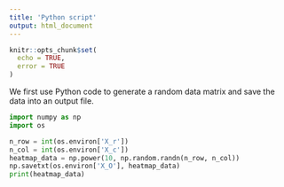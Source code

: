 ```yaml
---
title: 'Python script'
output: html_document
---
```


```r
knitr::opts_chunk$set(
  echo = TRUE, 
  error = TRUE
)
```

We first use Python code to generate a random data matrix and save the data into an output file.

```python
import numpy as np
import os

n_row = int(os.environ['X_r'])
n_col = int(os.environ['X_c'])
heatmap_data = np.power(10, np.random.randn(n_row, n_col))
np.savetxt(os.environ['X_O'], heatmap_data)
print(heatmap_data)
```
